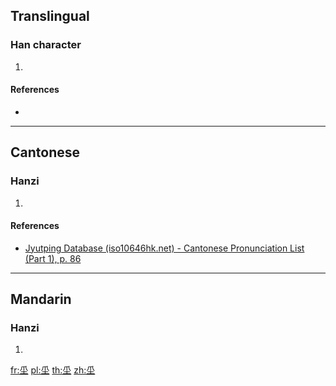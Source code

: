 {{character info/new}}
==Translingual==

===Han character===
{{Han char|rn=32|rad=土|as=04|sn=7|four=|canj=HOG|ids=⿱爪土}}

# {{defn|Han|sort=土04}}

====References====
* {{Han ref|kx=0226.090|dkj=04942|dj=0461.090|hdz=10423.080|uh=5755|ud=22357}}

----

==Cantonese==

===Hanzi===
{{yue-hanzi|jyut=[[ging1]]|y=ging1}}

# {{defn|lang=yue|sort=土04}}

====References====
* [http://www.iso10646hk.net/jp/document/download.jsp Jyutping Database (iso10646hk.net) - Cantonese Pronunciation List (Part 1), p. 86]

----

==Mandarin==

===Hanzi===
{{cmn-hanzi|pin=[[jīng]] ([[jing1]])|wg=ching<sup>1</sup>}}

# {{defn|lang=cmn|sort=土04}}

[[fr:坕]]
[[pl:坕]]
[[th:坕]]
[[zh:坕]]